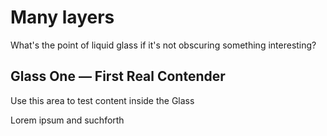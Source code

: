 
# Many layers

What's the point of liquid glass if it's not obscuring something interesting?

<LiquidGlassDisplay>
  <ManyMasks>

## Glass One — First Real Contender

Use this area to test content inside the Glass

Lorem ipsum and suchforth

  </ManyMasks>
</LiquidGlassDisplay>

